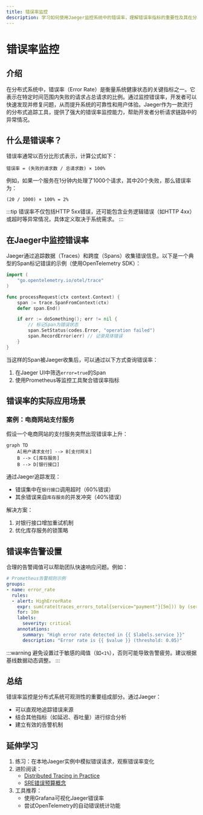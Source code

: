 ```yaml
---
title: 错误率监控
description: 学习如何使用Jaeger监控系统中的错误率，理解错误率指标的重要性及其在分布式系统中的应用。
---
```


# 错误率监控

## 介绍

在分布式系统中，错误率（Error Rate）是衡量系统健康状态的关键指标之一。它表示在特定时间范围内失败的请求占总请求的比例。通过监控错误率，开发者可以快速发现并修复问题，从而提升系统的可靠性和用户体验。Jaeger作为一款流行的分布式追踪工具，提供了强大的错误率监控能力，帮助开发者分析请求链路中的异常情况。

## 什么是错误率？

错误率通常以百分比形式表示，计算公式如下：

```
错误率 = (失败的请求数 / 总请求数) × 100%
```

例如，如果一个服务在1分钟内处理了1000个请求，其中20个失败，那么错误率为：

```
(20 / 1000) × 100% = 2%
```

:::tip
错误率不仅包括HTTP 5xx错误，还可能包含业务逻辑错误（如HTTP 4xx）或超时等异常情况，具体定义取决于系统需求。
:::

## 在Jaeger中监控错误率

Jaeger通过追踪数据（Traces）和跨度（Spans）收集错误信息。以下是一个典型的Span标记错误的示例（使用OpenTelemetry SDK）：

```go
import (
    "go.opentelemetry.io/otel/trace"
)

func processRequest(ctx context.Context) {
    span := trace.SpanFromContext(ctx)
    defer span.End()

    if err := doSomething(); err != nil {
        // 标记Span为错误状态
        span.SetStatus(codes.Error, "operation failed")
        span.RecordError(err) // 记录具体错误
    }
}
```

当这样的Span被Jaeger收集后，可以通过以下方式查询错误率：

1. 在Jaeger UI中筛选`error=true`的Span
2. 使用Prometheus等监控工具聚合错误率指标

## 错误率的实际应用场景

### 案例：电商网站支付服务

假设一个电商网站的支付服务突然出现错误率上升：

```mermaid
graph TD
    A[用户请求支付] --> B[支付网关]
    B --> C[库存服务]
    B --> D[银行接口]
```

通过Jaeger追踪发现：
- 错误集中在`银行接口`调用超时（60%错误）
- 其余错误来自`库存服务`的并发冲突（40%错误）

解决方案：
1. 对银行接口增加重试机制
2. 优化库存服务的锁策略

## 错误率告警设置

合理的告警阈值可以帮助团队快速响应问题。例如：

```yaml
# Prometheus告警规则示例
groups:
- name: error_rate
  rules:
  - alert: HighErrorRate
    expr: sum(rate(traces_errors_total{service="payment"}[5m])) by (service) / sum(rate(traces_total{service="payment"}[5m])) by (service) > 0.05
    for: 10m
    labels:
      severity: critical
    annotations:
      summary: "High error rate detected in {{ $labels.service }}"
      description: "Error rate is {{ $value }} (threshold: 0.05)"
```

:::warning
避免设置过于敏感的阈值（如`<1%`），否则可能导致告警疲劳。建议根据基线数据动态调整。
:::

## 总结

错误率监控是分布式系统可观测性的重要组成部分。通过Jaeger：
- 可以直观地追踪错误来源
- 结合其他指标（如延迟、吞吐量）进行综合分析
- 建立有效的告警机制

## 延伸学习

1. 练习：在本地Jaeger实例中模拟错误请求，观察错误率变化
2. 进阶阅读：
   - [Distributed Tracing in Practice](https://opentracing.io/docs/overview/)
   - [SRE错误预算概念](https://sre.google/workbook/implementing-slos/)
3. 工具推荐：
   - 使用Grafana可视化Jaeger错误率
   - 尝试OpenTelemetry的自动错误统计功能